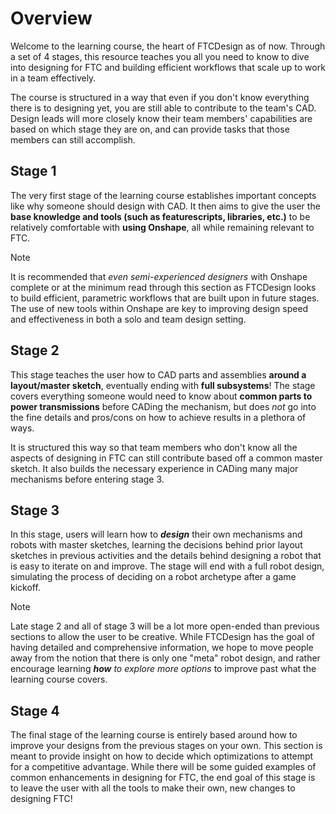 # Overview
Welcome to the learning course, the heart of FTCDesign as of now. Through a set of 4 stages, this resource teaches you all you need to know to dive into designing for FTC and building efficient workflows that scale up to work in a team effectively.

The course is structured in a way that even if you don't know everything there is to designing yet, you are still able to contribute to the team's CAD. Design leads will more closely know their team members' capabilities are based on which stage they are on, and can provide tasks that those members can still accomplish.

## Stage 1
The very first stage of the learning course establishes important concepts like why someone should design with CAD. It then aims to give the user the **base knowledge and tools (such as featurescripts, libraries, etc.)** to be relatively comfortable with **using Onshape**, all while remaining relevant to FTC.

> [!NOTE]
>
> It is recommended that *even semi-experienced designers* with Onshape complete or at the minimum read through this section as FTCDesign looks to build efficient, parametric workflows that are built upon in future stages. The use of new tools within Onshape are key to improving design speed and effectiveness in both a solo and team design setting.

## Stage 2
This stage teaches the user how to CAD parts and assemblies **around a layout/master sketch**, eventually ending with **full subsystems**! The stage covers everything someone would need to know about **common parts to power transmissions** before CADing the mechanism, but does *not* go into the fine details and pros/cons on how to achieve results in a plethora of ways.

It is structured this way so that team members who don't know all the aspects of designing in FTC can still contribute based off a common master sketch. It also builds the necessary experience in CADing many major mechanisms before entering stage 3.

## Stage 3
In this stage, users will learn how to ***design*** their own mechanisms and robots with master sketches, learning the decisions behind prior layout sketches in previous activities and the details behind designing a robot that is easy to iterate on and improve. The stage will end with a full robot design, simulating the process of deciding on a robot archetype after a game kickoff.

> [!NOTE]
>
> Late stage 2 and all of stage 3 will be a lot more open-ended than previous sections to allow the user to be creative. While FTCDesign has the goal of having detailed and comprehensive information, we hope to move people away from the notion that there is only one "meta" robot design, and rather encourage learning ***how** to explore more options* to improve past what the learning course covers.

## Stage 4
The final stage of the learning course is entirely based around how to improve your designs from the previous stages on your own. This section is meant to provide insight on how to decide which optimizations to attempt for a competitive advantage. While there will be some guided examples of common enhancements in designing for FTC, the end goal of this stage is to leave the user with all the tools to make their own, new changes to designing FTC!